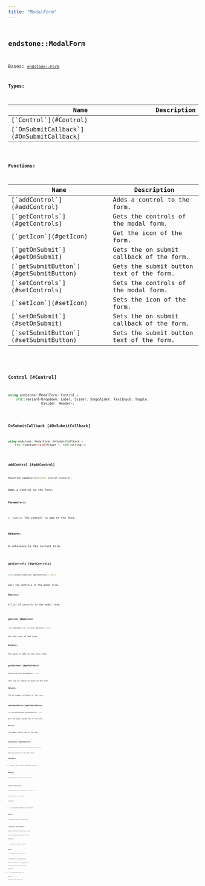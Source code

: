 ```yaml
---
title: "ModalForm"
---
```


## <code className="doc-symbol doc-symbol-class"/> endstone::ModalForm

Bases: [`endstone::Form`](form)






**Types:**

<table>
<thead>
   <tr>
      <th>Name</th>
      <th>Description</th>
   </tr>
</thead>
<tbody>
<tr key="classendstone_1_1_modal_form_1a8e10f5a1239c36f705b0a61711efa6ef">
    <td>[`Control`](#Control)</td>
    <td></td>
</tr>
<tr key="classendstone_1_1_modal_form_1ab4f2f004b3e53a53b2ebe3c9ae04b740">
    <td>[`OnSubmitCallback`](#OnSubmitCallback)</td>
    <td></td>
</tr>
</tbody>
</table>









**Functions:**

<table>
<thead>
   <tr>
      <th>Name</th>
      <th>Description</th>
   </tr>
</thead>
<tbody>
<tr key="classendstone_1_1_modal_form_1a452bb91fb803add030766ca27b591ff2">
    <td>[`addControl`](#addControl)</td>
    <td>Adds a control to the form.</td>
</tr>
<tr key="classendstone_1_1_modal_form_1a9d307f7b12bb0b9fcc13ae2b6945db93">
    <td>[`getControls`](#getControls)</td>
    <td>Gets the controls of the modal form.</td>
</tr>
<tr key="classendstone_1_1_modal_form_1a5b90bdebd0b0e810a4d8fbdeb15fa18d">
    <td>[`getIcon`](#getIcon)</td>
    <td>Get the icon of the form.</td>
</tr>
<tr key="classendstone_1_1_modal_form_1afb79d3eda590aca8e014c5db99715e70">
    <td>[`getOnSubmit`](#getOnSubmit)</td>
    <td>Gets the on submit callback of the form.</td>
</tr>
<tr key="classendstone_1_1_modal_form_1a5e57d1511c91d8af59d8df8ad3f29803">
    <td>[`getSubmitButton`](#getSubmitButton)</td>
    <td>Gets the submit button text of the form.</td>
</tr>
<tr key="classendstone_1_1_modal_form_1ab65ea6f6acb1b5c10610e83ce5f67bc2">
    <td>[`setControls`](#setControls)</td>
    <td>Sets the controls of the modal form.</td>
</tr>
<tr key="classendstone_1_1_modal_form_1a4192a3d22178a35987c77ce2a4cee2e2">
    <td>[`setIcon`](#setIcon)</td>
    <td>Sets the icon of the form.</td>
</tr>
<tr key="classendstone_1_1_modal_form_1a9b0b97dfd47eb028a0dda6b1229bacec">
    <td>[`setOnSubmit`](#setOnSubmit)</td>
    <td>Sets the on submit callback of the form.</td>
</tr>
<tr key="classendstone_1_1_modal_form_1a0829564dd011a2e7de8518900dd17561">
    <td>[`setSubmitButton`](#setSubmitButton)</td>
    <td>Sets the submit button text of the form.</td>
</tr>
</tbody>
</table>

### <code className="doc-symbol doc-symbol-typedef"/> Control [#Control]

```cpp
using endstone::ModalForm::Control =
    std::variant<Dropdown, Label, Slider, StepSlider, TextInput, Toggle,
                 Divider, Header>;
```
### <code className="doc-symbol doc-symbol-typedef"/> OnSubmitCallback [#OnSubmitCallback]

```cpp
using endstone::ModalForm::OnSubmitCallback =
    std::function<void(Player *, std::string)>;
```
### <code className="doc-symbol doc-symbol-function"/> addControl [#addControl]

```cpp
ModalForm &addControl(const Control &control)
```

Adds a control to the form.





**Parameters:**


* `control` The control to add to the form. 



**Returns:**

A reference to the current form. 





        
### <code className="doc-symbol doc-symbol-function"/> getControls [#getControls]

```cpp
std::vector<Control> getControls() const
```

Gets the controls of the modal form.





**Returns:**

A list of controls in the modal form. 





        
### <code className="doc-symbol doc-symbol-function"/> getIcon [#getIcon]

```cpp
std::optional<std::string> getIcon() const
```

Get the icon of the form.





**Returns:**

The path or URL to the icon file 





        
### <code className="doc-symbol doc-symbol-function"/> getOnSubmit [#getOnSubmit]

```cpp
OnSubmitCallback getOnSubmit() const
```

Gets the on submit callback of the form.





**Returns:**

The on submit callback of the form. 





        
### <code className="doc-symbol doc-symbol-function"/> getSubmitButton [#getSubmitButton]

```cpp
std::optional<Message> getSubmitButton() const
```

Gets the submit button text of the form.





**Returns:**

The submit button text of the form. 





        
### <code className="doc-symbol doc-symbol-function"/> setControls [#setControls]

```cpp
ModalForm &setControls(std::vector<Control> controls)
```

Sets the controls of the modal form.





**Parameters:**


* `controls` The list of controls to set. 



**Returns:**

A reference to the current form. 





        
### <code className="doc-symbol doc-symbol-function"/> setIcon [#setIcon]

```cpp
ModalForm &setIcon(std::optional<std::string> icon)
```

Sets the icon of the form.





**Parameters:**


* `icon` The path or URL to the icon file. 



**Returns:**

A reference to the current form. 





        
### <code className="doc-symbol doc-symbol-function"/> setOnSubmit [#setOnSubmit]

```cpp
ModalForm &setOnSubmit(OnSubmitCallback on_submit)
```

Sets the on submit callback of the form.





**Parameters:**


* `on_submit` The callback to be set. 



**Returns:**

A reference to the current form. 





        
### <code className="doc-symbol doc-symbol-function"/> setSubmitButton [#setSubmitButton]

```cpp
ModalForm &setSubmitButton(std::optional<Message> text)
```

Sets the submit button text of the form.





**Parameters:**


* `text` The submit button text to set. 



**Returns:**

A reference to the current form. 





        
